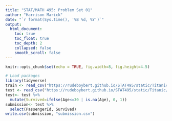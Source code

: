 ```yaml
---
title: "STAT/MATH 495: Problem Set 01"
author: "Harrison Marick"
date: "`r format(Sys.time(), '%B %d, %Y')`"
output:
  html_document:
    toc: true
    toc_float: true
    toc_depth: 2
    collapsed: false
    smooth_scroll: false
---
```


```r
knitr::opts_chunk$set(echo = TRUE, fig.width=8, fig.height=4.5)

# Load packages
library(tidyverse)
train <- read_csv("https://rudeboybert.github.io/STAT495/static/Titanic/train.csv")
test <- read_csv("https://rudeboybert.github.io/STAT495/static/Titanic/test.csv")
test<- test %>%
  mutate(Survived=ifelse(Age<=30 | is.na(Age), 0, 1))
submission<- test %>%
  select(PassengerId, Survived)
write.csv(submission, "submission.csv")

```


